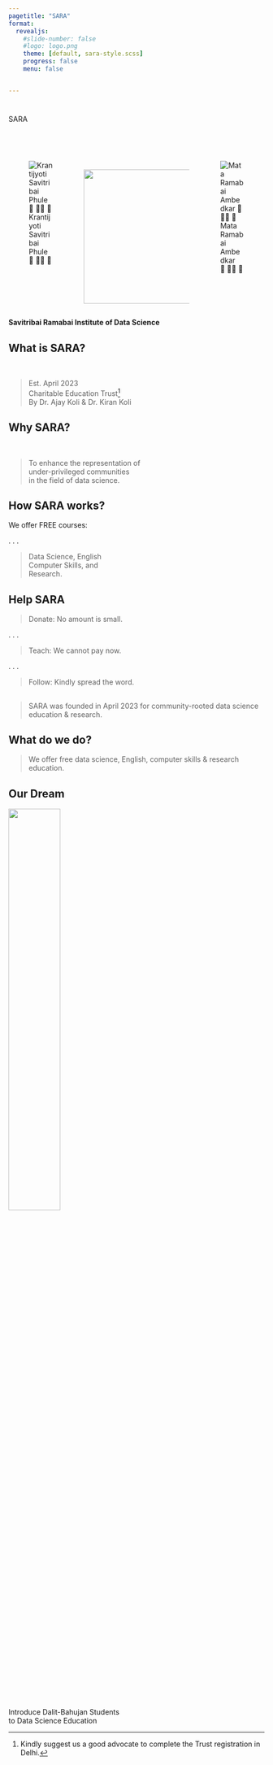 ```yaml
---
pagetitle: "SARA"
format: 
  revealjs:
    #slide-number: false
    #logo: logo.png
    theme: [default, sara-style.scss]
    progress: false
    menu: false


---
```


# {background-color="#003366"}

[SARA]{.r-fit-text}

##  {background-image="https://images.unsplash.com/photo-1615715035868-fc94bd5ffdac?q=80&w=2070&auto=format&fit=crop&ixlib=rb-4.0.3&ixid=M3wxMjA3fDB8MHxwaG90by1wYWdlfHx8fGVufDB8fHx8fA%3D%3D" background-size="cover"}

::: centering
::: columns
::: {.column width="27.5%"}
<br>

![Krantijyoti [Sa]{.theme-red}vitribai Phule<br>🌺 🙏🏽 🌼](images/savitrimai.png)
:::

::: {.column width="45%"}
<br> <br>

![](logo.png){width="2.75in"}
:::

::: {.column width="27.5%"}
<br>

![Mata [Ra]{.theme-red}mabai Ambedkar<br>🌺 🙏🏽 🌼](images/ramai.png)
:::
:::

[**Savitribai Ramabai Institute of Data Science**]{.r-fit-text .theme-navy-blue}

:::

## [What is SARA?]{.r-fit-text .theme-white} {background-image="images/banner.png" background-position="top -700px right 100px" background-size=contain background-color="#99CC99"}

<br>

> [Est. April 2023 <br >Charitable Education Trust^[Kindly suggest us a good advocate to complete the Trust registration in Delhi.] <br> By Dr. Ajay Koli & Dr. Kiran Koli]{.r-fit-text .theme-gray}


## [Why SARA?]{.r-fit-text .theme-white} {background-image="images/banner.png" background-position="top -650px right 100px" background-size=contain background-color="#6699CC"}

<br>

> [To enhance the representation of <br> under-privileged communities <br> in the field of data science.]{.r-fit-text .theme-gray}

## [How SARA works?]{.r-fit-text .theme-white} {background-image="images/banner.png" background-position="top -750px right 100px" background-size=contain background-color="#FFCC66"}

[We offer FREE courses:]{.r-fit-text}

. . .

> [Data Science,
  English<br>
  Computer Skills, and<br>
  Research.]{.r-fit-text .theme-gray}
  
## [Help SARA]{.r-fit-text .theme-white} {background-image="images/banner.png" background-position="top -700px right 100px" background-size=contain background-color="#FFCC99"}

> [Donate: No amount is small.]{.r-fit-text .theme-gray}

. . .

> [Teach: We cannot pay now.]{.r-fit-text .theme-gray}

. . .

> [Follow: Kindly spread the word.]{.r-fit-text .theme-gray}

## 

##



> SARA was founded in April 2023 for community-rooted data science education & research.

## What do we do?

> We offer free data science, English, computer skills & research education.

## [Our Dream]{.r-fit-text .theme-white} {background-image="https://images.unsplash.com/photo-1521333774545-10e8a1f2f7e3?q=80&w=1406&auto=format&fit=crop&ixlib=rb-4.0.3&ixid=M3wxMjA3fDB8MHxwaG90by1wYWdlfHx8fGVufDB8fHx8fA%3D%3D" background-size=cover background-position=center background-color=#003366}

::: centering

![](images/ajay-kiran.jpg){width=45%}

[Introduce Dalit-Bahujan Students<br>to Data Science Education]{.r-fit-text .theme-navy-blue}

:::
